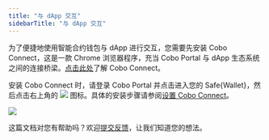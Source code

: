 ```yaml
---
title: "与 dApp 交互"
sidebarTitle: "与 dApp 交互"
---
```


为了便捷地使用智能合约钱包与 dApp 进行交互，您需要先安装 Cobo Connect，这是一款 Chrome 浏览器程序，充当 Cobo Portal 与 dApp 生态系统之间的连接桥梁。[点击此处](/cn/cobo-connect/set-up)了解 Cobo Connect。

安装 Cobo Connect 时，请登录 Cobo Portal 并点击进入您的 Safe&#123;Wallet&#125;，然后点击右上角的 <img src="/cn/images/smart-contract-wallet/cobo connect.svg" className="icon"></img> 图标。具体的安装步骤请参阅[设置 Cobo Connect](/cn/cobo-connect/set-up)。

<img src="/cn/images/smart-contract-wallet/cobo connect.png" className="screenshot_full_screen"></img>

<Tip>这篇文档对您有帮助吗？欢迎[提交反馈](https://forms.zohopublic.com/cobo/form/DocumentFeedbackForm/formperma/QvLOhxJv1_JMsJ-1dleZ8Itb_7rzN-LtgvsDdxosoVI)，让我们知道您的想法。</Tip>
